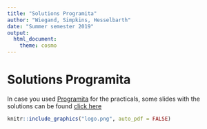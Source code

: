 ```yaml
---
title: "Solutions Programita"
author: "Wiegand, Simpkins, Hesselbarth"
date: "Summer semester 2019"
output: 
  html_document:
    theme: cosmo
---
```


# Solutions Programita

In case you used [Programita](http://programita.org) for the practicals, some slides with the solutions can be found [click here](Slides_Practicals.zip)

```r
knitr::include_graphics("logo.png", auto_pdf = FALSE)
```
